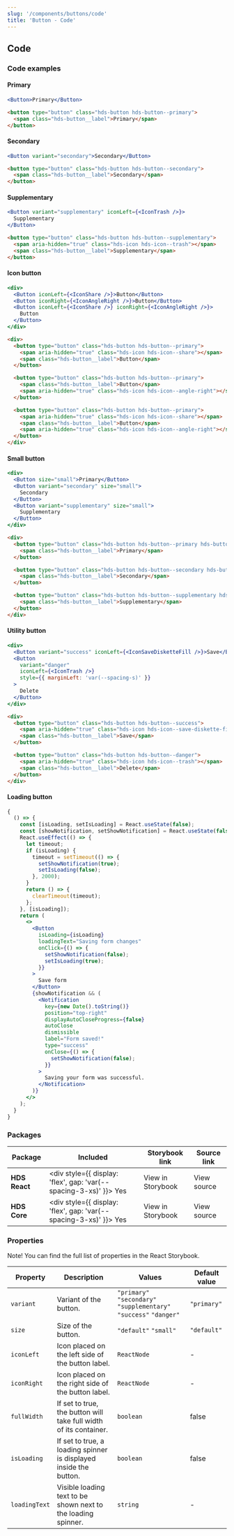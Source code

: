 ```yaml
---
slug: '/components/buttons/code'
title: 'Button - Code'
---
```




## Code

### Code examples

#### Primary

<Playground>

  ```jsx
  <Button>Primary</Button>
  ```

  ```html
  <button type="button" class="hds-button hds-button--primary">
    <span class="hds-button__label">Primary</span>
  </button>
  ```

</Playground>


#### Secondary

<Playground>

  ```jsx
  <Button variant="secondary">Secondary</Button>
  ```

  ```html
  <button type="button" class="hds-button hds-button--secondary">
    <span class="hds-button__label">Secondary</span>
  </button>
  ```

</Playground>


#### Supplementary

<Playground>

  ```jsx
  <Button variant="supplementary" iconLeft={<IconTrash />}>
    Supplementary
  </Button>
  ```

  ```html
  <button type="button" class="hds-button hds-button--supplementary">
    <span aria-hidden="true" class="hds-icon hds-icon--trash"></span>
    <span class="hds-button__label">Supplementary</span>
  </button>
  ```

</Playground>


#### Icon button

<Playground>

  ```jsx
  <div>
    <Button iconLeft={<IconShare />}>Button</Button>
    <Button iconRight={<IconAngleRight />}>Button</Button>
    <Button iconLeft={<IconShare />} iconRight={<IconAngleRight />}>
      Button
    </Button>
  </div>
  ```

  ```html
  <div>
    <button type="button" class="hds-button hds-button--primary">
      <span aria-hidden="true" class="hds-icon hds-icon--share"></span>
      <span class="hds-button__label">Button</span>
    </button>

    <button type="button" class="hds-button hds-button--primary">
      <span class="hds-button__label">Button</span>
      <span aria-hidden="true" class="hds-icon hds-icon--angle-right"></span>
    </button>

    <button type="button" class="hds-button hds-button--primary">
      <span aria-hidden="true" class="hds-icon hds-icon--share"></span>
      <span class="hds-button__label">Button</span>
      <span aria-hidden="true" class="hds-icon hds-icon--angle-right"></span>
    </button>
  </div>
  ```

</Playground>


#### Small button

<Playground>


  ```jsx
  <div>
    <Button size="small">Primary</Button>
    <Button variant="secondary" size="small">
      Secondary
    </Button>
    <Button variant="supplementary" size="small">
      Supplementary
    </Button>
  </div>
  ```

  ```html
  <div>
    <button type="button" class="hds-button hds-button--primary hds-button--small">
      <span class="hds-button__label">Primary</span>
    </button>

    <button type="button" class="hds-button hds-button--secondary hds-button--small">
      <span class="hds-button__label">Secondary</span>
    </button>

    <button type="button" class="hds-button hds-button--supplementary hds-button--small">
      <span class="hds-button__label">Supplementary</span>
    </button>
  </div>
  ```

</Playground>


#### Utility button

<Playground>


```jsx
<div>
  <Button variant="success" iconLeft={<IconSaveDisketteFill />}>Save</Button>
  <Button 
    variant="danger" 
    iconLeft={<IconTrash />} 
    style={{ marginLeft: 'var(--spacing-s)' }}
  >
    Delete
  </Button>
</div>
```

```html
<div>
  <button type="button" class="hds-button hds-button--success">
    <span aria-hidden="true" class="hds-icon hds-icon--save-diskette-fill"></span>
    <span class="hds-button__label">Save</span>
  </button>

  <button type="button" class="hds-button hds-button--danger">
    <span aria-hidden="true" class="hds-icon hds-icon--trash"></span>
    <span class="hds-button__label">Delete</span>
  </button>
</div>
```

</Playground>


#### Loading button

<Playground>


  ```jsx
  {
    () => {
      const [isLoading, setIsLoading] = React.useState(false);
      const [showNotification, setShowNotification] = React.useState(false);
      React.useEffect(() => {
        let timeout;
        if (isLoading) {
          timeout = setTimeout(() => {
            setShowNotification(true);
            setIsLoading(false);
          }, 2000);
        }
        return () => {
          clearTimeout(timeout);
        };
      }, [isLoading]);
      return (
        <>
          <Button
            isLoading={isLoading}
            loadingText="Saving form changes"
            onClick={() => {
              setShowNotification(false);
              setIsLoading(true);
            }}
          >
            Save form
          </Button>
          {showNotification && (
            <Notification
              key={new Date().toString()}
              position="top-right"
              displayAutoCloseProgress={false}
              autoClose
              dismissible
              label="Form saved!"
              type="success"
              onClose={() => {
                setShowNotification(false);
              }}
            >
              Saving your form was successful.
            </Notification>
          )}
        </>
      );
    }
  }
  ```

</Playground>

### Packages
| Package           | Included                                                                                         | Storybook link                                                                                                  | Source link                                                                                                                                                 |
| ----------------- | ------------------------------------------------------------------------------------------------ | --------------------------------------------------------------------------------------------------------------- | ----------------------------------------------------------------------------------------------------------------------------------------------------------- |
| **HDS React**     | <div style={{ display: 'flex', gap: 'var(--spacing-3-xs)' }}><IconCheckCircleFill /> Yes </div>  | <Link openInNewTab openInNewTabAriaLabel="Opens in a new tab" href="/storybook/react/?path=/story/components-button--primary">View in Storybook</Link>  | <ExternalLink openInNewTab openInNewTabAriaLabel="Opens in a new tab" href="https://github.com/City-of-Helsinki/helsinki-design-system/tree/master/packages/react/src/components/button">View source</ExternalLink> |
| **HDS Core**      | <div style={{ display: 'flex', gap: 'var(--spacing-3-xs)' }}><IconCheckCircleFill /> Yes </div>  | <Link openInNewTab openInNewTabAriaLabel="Opens in a new tab" href="/storybook/core/?path=/story/components-button--primary">View in Storybook</Link>   | <ExternalLink openInNewTab openInNewTabAriaLabel="Opens in a new tab" href="https://github.com/City-of-Helsinki/helsinki-design-system/tree/master/packages/core/src/components/button">View source</ExternalLink>  |

### Properties
Note! You can find the full list of properties in the <Link openInNewTab openInNewTabAriaLabel="Opens in a new tab" href="/storybook/react/?path=/docs/components-button--primary">React Storybook.</Link>

| Property      | Description                                                       | Values                                                             | Default value |
| ------------- | ----------------------------------------------------------------- | ------------------------------------------------------------------ | ------------- |
| `variant`     | Variant of the button.                                            | `"primary"` `"secondary"` `"supplementary"` `"success"` `"danger"` | `"primary"`   |
| `size`        | Size of the button.                                               | `"default"` `"small"`                                              | `"default"`   |
| `iconLeft`    | Icon placed on the left side of the button label.                 | `ReactNode`                                                        | -             |
| `iconRight`   | Icon placed on the right side of the button label.                | `ReactNode`                                                        | -             |
| `fullWidth`   | If set to true, the button will take full width of its container. | `boolean`                                                          | false         |
| `isLoading`   | If set to true, a loading spinner is displayed inside the button. | `boolean`                                                          | false         |
| `loadingText` | Visible loading text to be shown next to the loading spinner.     | `string`                                                           | -             |
